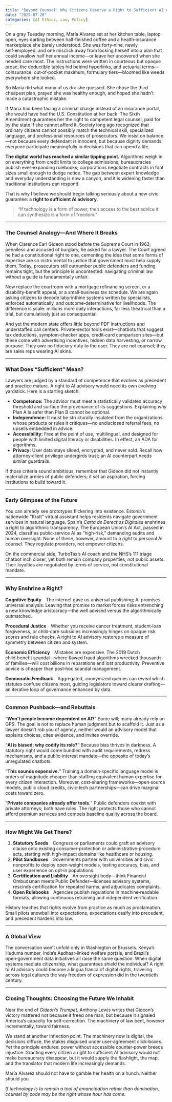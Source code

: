 ```yaml
---
title: "Beyond Counsel: Why Citizens Deserve a Right to Sufficient AI Advisory"
date: "2025-07-20"
categories: [AI Ethics, Law, Policy]
---
```


On a gray Tuesday morning, María Alvarez sat at her kitchen table, laptop open, eyes darting between half‑finished coffee and a health‑insurance marketplace she barely understood. She was forty‑nine, newly self‑employed, and one misclick away from locking herself into a plan that could swallow half her annual income—or leave her uncovered when she needed care most. The instructions were written in courteous but opaque prose, the deductible tables hid behind hyperlinks, and actuarial terms—coinsurance, out‑of‑pocket maximum, formulary tiers—bloomed like weeds everywhere she looked.

So María did what many of us do: she guessed. She chose the third cheapest plan, prayed she was healthy enough, and hoped she hadn’t made a catastrophic mistake.

If María had been facing a criminal charge instead of an insurance portal, she would have had the U.S. Constitution at her back. The Sixth Amendment guarantees her the right to competent legal counsel, paid for by the state if she cannot afford it. Society long ago recognized that ordinary citizens cannot possibly match the technical skill, specialized language, and professional resources of prosecutors. We insist on balance—not because every defendant is innocent, but because dignity demands everyone participate meaningfully in decisions that can upend a life.

**The digital world has reached a similar tipping point.** Algorithms weigh in on everything from credit limits to college admissions; bureaucracies publish ever‑expanding rulebooks; corporations negotiate contracts in font sizes small enough to dodge notice. The gap between expert knowledge and everyday understanding is now a canyon, and it is widening faster than traditional institutions can respond.

That is why I believe we should begin talking seriously about a new civic guarantee: a **right to sufficient AI advisory**.

> “If technology is a form of power, then access to the best advice it can synthesize is a form of freedom.”

---

### The Counsel Analogy—And Where It Breaks

When Clarence Earl Gideon stood before the Supreme Court in 1963, penniless and accused of burglary, he asked for a lawyer. The Court agreed he had a constitutional right to one, cementing the idea that some forms of expertise are so instrumental to justice that government must help supply them. Today, prosecutors still outnumber public defenders and funding remains tight, but the principle is uncontested: navigating criminal law without a guide is fundamentally unfair.

Now replace the courtroom with a mortgage refinancing screen, or a disability‑benefit appeal, or a small‑business tax schedule. We are again asking citizens to decode labyrinthine systems written by specialists, enforced automatically, and outcome‑determinative for livelihoods. The difference is scale: millions more daily interactions, far less theatrical than a trial, but cumulatively just as consequential.

And yet the modern state offers little beyond PDF instructions and understaffed call centers. Private‑sector tools exist—chatbots that suggest tax deductions, symptom‑checker apps, credit‑card comparison sites—but these come with advertising incentives, hidden data harvesting, or narrow purpose. They owe no fiduciary duty to the user. They are not counsel; they are sales reps wearing AI skins.

---

### What Does "Sufficient" Mean?

Lawyers are judged by a standard of competence that evolves as precedent and practice mature. A right to AI advisory would need its own evolving yardstick. Here is a starting sketch:

* **Competence:** The advisor must meet a statistically validated accuracy threshold and surface the provenance of its suggestions. Explaining *why* Plan A is safer than Plan B cannot be optional.
* **Independence:** It must be structurally insulated from the organizations whose products or rules it critiques—no undisclosed referral fees, no upsells embedded in advice.
* **Accessibility:** Free at the point of use, multilingual, and designed for people with limited digital literacy or disabilities. In effect, an ADA for algorithms.
* **Privacy:** User data stays siloed, encrypted, and never sold. Recall how attorney‑client privilege undergirds trust; an AI counterpart needs similar guardrails.

If those criteria sound ambitious, remember that Gideon did not instantly materialize armies of public defenders; it set an aspiration, forcing institutions to build toward it.

---

### Early Glimpses of the Future

You can already see prototypes flickering into existence. Estonia’s nationwide “Kratt” virtual assistant helps residents navigate government services in natural language. Spain’s *Carta de Derechos Digitales* enshrines a right to algorithmic transparency. The European Union’s AI Act, passed in 2024, classifies public‑service AI as “high‑risk,” demanding audits and human oversight. None of these, however, amount to a *right* to personal AI counsel. They regulate providers, not empower citizens.

On the commercial side, TurboTax’s AI coach and the NHS’s 111 triage chatbot inch closer, yet both remain company properties, not public assets. Their loyalties are negotiated by terms of service, not constitutional mandate.

---

### Why Enshrine a Right?

**Cognitive Equity** The internet gave us universal publishing; AI promises universal analysis. Leaving that promise to market forces risks entrenching a new knowledge aristocracy—the well advised versus the algorithmically outmatched.

**Procedural Justice** Whether you receive cancer treatment, student‑loan forgiveness, or child‑care subsidies increasingly hinges on opaque risk scores and rule checks. A right to AI advisory restores a measure of symmetry between citizen and system.

**Economic Efficiency** Mistakes are expensive. The 2019 Dutch child‑benefit scandal—where flawed fraud algorithms wrecked thousands of families—will cost billions in reparations and lost productivity. Preventive advice is cheaper than post‑hoc scandal management.

**Democratic Feedback** Aggregated, anonymized queries can reveal which statutes confuse citizens most, guiding legislators toward clearer drafting—an iterative loop of governance enhanced by data.

---

### Common Pushback—and Rebuttals

"**Won’t people become dependent on AI?**" Some will; many already rely on GPS. The goal is not to replace human judgment but to scaffold it. Just as a lawyer doesn’t rob you of agency, neither would an advisory model that explains choices, cites evidence, and invites override.

"**AI is biased; why codify its role?**" Because bias thrives in darkness. A statutory right would come bundled with audit requirements, redress mechanisms, and a public‑interest mandate—the opposite of today’s unregulated chatbots.

"**This sounds expensive.**" Training a domain‑specific language model is orders of magnitude cheaper than staffing equivalent human expertise for every citizen interaction. Moreover, cost‑sharing frameworks—open‑source models, public cloud credits, civic‑tech partnerships—can drive marginal costs toward zero.

"**Private companies already offer tools.**" Public defenders coexist with private attorneys; both have roles. The right protects those who cannot afford premium services and compels baseline quality across the board.

---

### How Might We Get There?

1. **Statutory Seeds** Congress or parliaments could graft an advisory clause onto existing consumer‑protection or administrative‑procedure acts, starting with high‑impact domains like healthcare or housing.
2. **Pilot Sandboxes** Governments partner with universities and civic nonprofits to deploy open‑weight models, testing accuracy, bias, and user experience on opt‑in populations.
3. **Certification and Liability** An oversight body—think Financial Ombudsman meets Public Defender—licenses advisory systems, rescinds certification for repeated harms, and adjudicates complaints.
4. **Open Rulebooks** Agencies publish regulations in machine‑readable formats, allowing continuous retraining and independent verification.

History teaches that rights evolve from practice as much as proclamation. Small pilots snowball into expectations, expectations ossify into precedent, and precedent hardens into law.

---

### A Global View

The conversation won’t unfold only in Washington or Brussels. Kenya’s Huduma number, India’s Aadhaar‑linked welfare portals, and Brazil’s open‑government data initiatives all raise the same question: When digital systems mediate citizenship, what guarantees shield the individual? A right to AI advisory could become a lingua franca of digital rights, traveling across legal cultures the way freedom of expression did in the twentieth century.

---

### Closing Thoughts: Choosing the Future We Inhabit

Near the end of *Gideon’s Trumpet*, Anthony Lewis writes that Gideon’s victory mattered not because it freed one man, but because it signaled America’s capacity for self‑correction. The machinery of law bent, however incrementally, toward fairness.

We stand at another inflection point. The machinery now is digital, the decisions diffuse, the stakes disguised under user‑agreement click‑boxes. Yet the principle endures: power without accessible counter‑power breeds injustice. Granting every citizen a right to sufficient AI advisory would not make bureaucracy disappear, but it would supply the flashlight, the map, and the translator that modern life increasingly demands.

María Alvarez should not have to gamble her health on a hunch. Neither should you.

*If technology is to remain a tool of emancipation rather than domination, counsel by code may be the right whose hour has come.*

